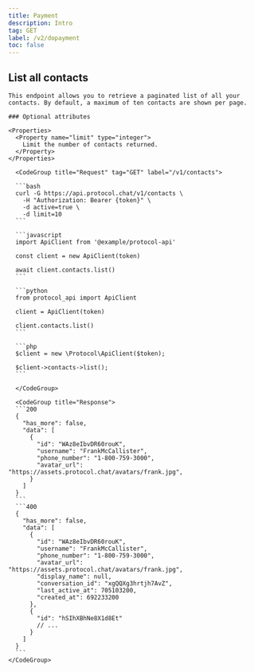 ```yaml
---
title: Payment
description: Intro
tag: GET
label: /v2/dopayment
toc: false
---
```


## List all contacts

<Row>
  <Col>

    This endpoint allows you to retrieve a paginated list of all your contacts. By default, a maximum of ten contacts are shown per page.

    ### Optional attributes

    <Properties>
      <Property name="limit" type="integer">
        Limit the number of contacts returned.
      </Property>
    </Properties>

  </Col>
  <Col sticky>

      <CodeGroup title="Request" tag="GET" label="/v1/contacts">

      ```bash
      curl -G https://api.protocol.chat/v1/contacts \
        -H "Authorization: Bearer {token}" \
        -d active=true \
        -d limit=10
      ```

      ```javascript
      import ApiClient from '@example/protocol-api'

      const client = new ApiClient(token)

      await client.contacts.list()
      ```

      ```python
      from protocol_api import ApiClient

      client = ApiClient(token)

      client.contacts.list()
      ```

      ```php
      $client = new \Protocol\ApiClient($token);

      $client->contacts->list();
      ```

      </CodeGroup>

      <CodeGroup title="Response">
      ```200
      {
        "has_more": false,
        "data": [
          {
            "id": "WAz8eIbvDR60rouK",
            "username": "FrankMcCallister",
            "phone_number": "1-800-759-3000",
            "avatar_url": "https://assets.protocol.chat/avatars/frank.jpg",
          }
        ]
      }
      ```
      ```400
      {
        "has_more": false,
        "data": [
          {
            "id": "WAz8eIbvDR60rouK",
            "username": "FrankMcCallister",
            "phone_number": "1-800-759-3000",
            "avatar_url": "https://assets.protocol.chat/avatars/frank.jpg",
            "display_name": null,
            "conversation_id": "xgQQXg3hrtjh7AvZ",
            "last_active_at": 705103200,
            "created_at": 692233200
          },
          {
            "id": "hSIhXBhNe8X1d8Et"
            // ...
          }
        ]
      }
      ```
    </CodeGroup>

  </Col>
</Row>
